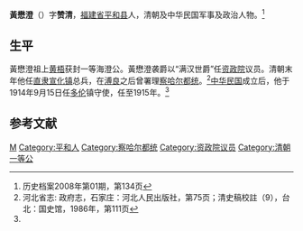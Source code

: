 '''黃懋澄'''（{{bd|?||?|}}）字'''赞清'''，[[福建省|福建省]][[平和县|平和县]]人，清朝及中华民国军事及政治人物。<ref name=lsda>历史档案2008年第01期，第134页</ref>

==生平==
黃懋澄祖上[[黄梧|黄梧]]获封一等海澄公。黃懋澄袭爵以“满汉世爵”任[[资政院|资政院]]议员。清朝末年他任[[直隶|直隶]][[宣化镇|宣化镇]]总兵，在[[溥良|溥良]]之后曾署理[[察哈尔都统|察哈尔都统]]。<ref>河北省志: 政府志，石家庄：河北人民出版社，第75页；清史稿校註（9），台北：国史馆，1986年，第111页</ref>[[中华民国|中华民国]]成立后，他于1914年9月15日任[[多伦|多伦]]镇守使，任至1915年。<ref name=lsda/>

==参考文献==
{{reflist}}

{{資政院議員}}

{{清朝人物小作品}}

{{DEFAULTSORT:Huang黄}}
[[Category:黄姓|M]]
[[Category:平和人|Category:平和人]]
[[Category:察哈尔都统|Category:察哈尔都统]]
[[Category:资政院议员|Category:资政院议员]]
[[Category:清朝一等公|Category:清朝一等公]]